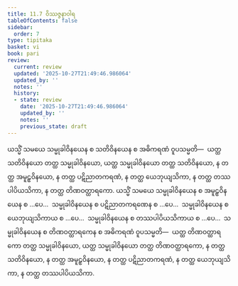 ```yaml
---
title: 11.7 ဝိဿဇ္ဇနာဝါရ
tableOfContents: false
sidebar:
  order: 7
type: tipitaka
basket: vi
book: pari
review:
  current: review
  updated: '2025-10-27T21:49:46.986064'
  updated_by: ''
  notes: ''
  history:
  - state: review
    date: '2025-10-27T21:49:46.986064'
    updated_by: ''
    notes: ''
    previous_state: draft
---
```



<ReviewStatus review={frontmatter.review} showDetails={true} />

<HypothesisAnnotation frontmatter={frontmatter} />

<DynamicBreadcrumb />

<Division number="350" book="pari" e="ch" v="5" p="272">

<Paragraph number="1735" book="pari">
ယသ္မိံ သမယေ သမ္မုခါဝိနယေန စ သတိဝိနယေန စ အဓိကရဏံ ဝူပသမ္မတိ—  ယတ္ထ သတိဝိနယော တတ္ထ သမ္မုခါဝိနယော, ယတ္ထ သမ္မုခါဝိနယော တတ္ထ သတိဝိနယော, န တတ္ထ အမူဠှဝိနယော, န တတ္ထ ပဋိညာတကရဏံ, န တတ္ထ ယေဘုယျသိကာ, န တတ္ထ တဿပါပိယသိကာ, န တတ္ထ တိဏဝတ္ထာရကော. ယသ္မိံ သမယေ သမ္မုခါဝိနယေန စ အမူဠှဝိနယေန စ …ပေ…  သမ္မုခါဝိနယေန စ ပဋိညာတကရဏေန စ …ပေ…  သမ္မုခါဝိနယေန စ ယေဘုယျသိကာယ စ …ပေ…  သမ္မုခါဝိနယေန စ တဿပါပိယသိကာယ စ …ပေ…  သမ္မုခါဝိနယေန စ တိဏဝတ္ထာရကေန စ အဓိကရဏံ ဝူပသမ္မတိ—  ယတ္ထ တိဏဝတ္ထာရကော တတ္ထ သမ္မုခါဝိနယော, ယတ္ထ သမ္မုခါဝိနယော တတ္ထ တိဏဝတ္ထာရကော, န တတ္ထ သတိဝိနယော, န တတ္ထ အမူဠှဝိနယော, န တတ္ထ ပဋိညာတကရဏံ, န တတ္ထ ယေဘုယျသိကာ, န တတ္ထ တဿပါပိယသိကာ.
</Paragraph>
</Division>